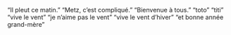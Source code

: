 "Il pleut ce matin."
"Metz, c'est compliqué."
"Bienvenue à tous."
"toto"
"titi"
"vive le vent"
"je n'aime pas le vent"
"vive le vent d'hiver"
"et bonne année grand-mère"

